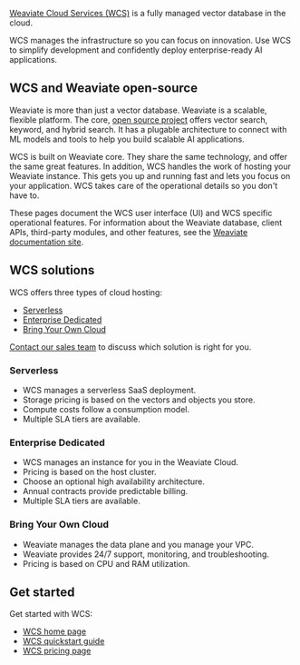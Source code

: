 
[Weaviate Cloud Services (WCS)](https://console.weaviate.cloud/) is a fully managed vector database in the cloud.

WCS manages the infrastructure so you can focus on innovation. Use WCS to simplify development and confidently deploy enterprise-ready AI applications.

## WCS and Weaviate open-source

Weaviate is more than just a vector database. Weaviate is a scalable, flexible platform. The core, [open source project](https://github.com/weaviate/weaviate) offers vector search, keyword, and hybrid search. It has a plugable architecture to connect with ML models and tools to help you build scalable AI applications.

WCS is built on Weaviate core. They share the same technology, and offer the same great features. In addition, WCS handles the work of hosting your Weaviate instance. This gets you up and running fast and lets you focus on your application. WCS takes care of the operational details so you don't have to.

These pages document the WCS user interface (UI) and WCS specific operational features. For information about the Weaviate database, client APIs, third-party modules, and other features, see the [Weaviate documentation site](../weaviate/index.md).  

## WCS solutions

WCS offers three types of cloud hosting:

- [Serverless](./index.mdx#serverless)
- [Enterprise Dedicated](./index.mdx#enterprise-dedicated)
- [Bring Your Own Cloud](./index.mdx#bring-your-own-cloud)

[Contact our sales team](https://weaviate.io/pricing#contact-sales) to discuss which solution is right for you.

### Serverless

- WCS manages a serverless SaaS deployment.
- Storage pricing is based on the vectors and objects you store.
- Compute costs follow a consumption model.
- Multiple SLA tiers are available.

### Enterprise Dedicated

- WCS manages an instance for you in the Weaviate Cloud.
- Pricing is based on the host cluster. 
- Choose an optional high availability architecture.
- Annual contracts provide predictable billing. 
- Multiple SLA tiers are available.

### Bring Your Own Cloud

- Weaviate manages the data plane and you manage your VPC.
- Weaviate provides 24/7 support, monitoring, and troubleshooting.
- Pricing is based on CPU and RAM utilization.

## Get started

Get started with WCS:

- [WCS home page](https://console.weaviate.cloud/)
- [WCS quickstart guide](/developers/wcs/quickstart)
- [WCS pricing page](/pricing#)
